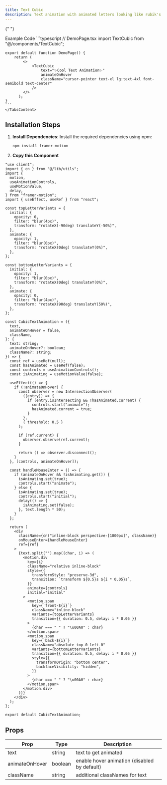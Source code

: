 ```yaml
---
title: Text Cubic
description: Text animation with animated letters looking like rubik's cube.
---
```


{" "}

<Tabs defaultValue="example" className="pt-5 pb-1">
  <TabsList>
    <TabsTrigger value="example">Example</TabsTrigger>
    <TabsTrigger value="code">Code</TabsTrigger>
  </TabsList>
  <TabsContent value="example">
        <ComponentPreview className="my-5 grid items-center justify-center py-24">
            <TextCubic text="✨Cool Text Animation✨" animateOnHover className="cursor-pointer text-xl lg:text-4xl font-semibold text-center"/>
        </ComponentPreview>
    </TabsContent>
  <TabsContent value="code">
    ```typescript
    // DemoPage.tsx
    import TextCubic from "@/components/TextCubic";

    export default function DemoPage() {
        return (
            <>
                <TextCubic
                    text="✨Cool Text Animation✨"
                    animateOnHover
                    className="cursor-pointer text-xl lg:text-4xl font-semibold text-center"
                />
            </>
          );
    }
    ```
    </TabsContent>

</Tabs>

## Installation Steps

1. **Install Dependencies**:
   Install the required dependencies using npm:

   ```bash
   npm install framer-motion
   ```

2. **Copy this Component**

```typescript:CubicTextAnimation.tsx showLineNumbers
"use client";
import { cn } from "@/lib/utils";
import {
  motion,
  useAnimationControls,
  useMotionValue,
  delay,
} from "framer-motion";
import { useEffect, useRef } from "react";

const topLetterVariants = {
  initial: {
    opacity: 0,
    filter: "blur(4px)",
    transform: "rotateX(-90deg) translateY(-50%)",
  },
  animate: {
    opacity: 1,
    filter: "blur(0px)",
    transform: "rotateX(0deg) translateY(0%)",
  },
};

const bottomLetterVariants = {
  initial: {
    opacity: 1,
    filter: "blur(0px)",
    transform: "rotateX(0deg) translateY(0%)",
  },
  animate: {
    opacity: 0,
    filter: "blur(4px)",
    transform: "rotateX(90deg) translateY(50%)",
  },
};

const CubicTextAnimation = ({
  text,
  animateOnHover = false,
  className,
}: {
  text: string;
  animateOnHover?: boolean;
  className?: string;
}) => {
  const ref = useRef(null);
  const hasAnimated = useRef(false);
  const controls = useAnimationControls();
  const isAnimating = useMotionValue(false);

  useEffect(() => {
    if (!animateOnHover) {
      const observer = new IntersectionObserver(
        ([entry]) => {
          if (entry.isIntersecting && !hasAnimated.current) {
            controls.start("animate");
            hasAnimated.current = true;
          }
        },
        { threshold: 0.5 }
      );

      if (ref.current) {
        observer.observe(ref.current);
      }

      return () => observer.disconnect();
    }
  }, [controls, animateOnHover]);

  const handleMouseEnter = () => {
    if (animateOnHover && !isAnimating.get()) {
      isAnimating.set(true);
      controls.start("animate");
    } else {
      isAnimating.set(true);
      controls.start("initial");
      delay(() => {
        isAnimating.set(false);
      }, text.length * 50);
    }
  };

  return (
    <div
      className={cn("inline-block perspective-[1000px]", className)}
      onMouseEnter={handleMouseEnter}
      ref={ref}
    >
      {text.split("").map((char, i) => (
        <motion.div
          key={i}
          className="relative inline-block"
          style={{
            transformStyle: "preserve-3d",
            transition: `transform ${0.5}s ${i * 0.05}s`,
          }}
          animate={controls}
          initial="initial"
        >
          <motion.span
            key={`front-${i}`}
            className="inline-block"
            variants={topLetterVariants}
            transition={{ duration: 0.5, delay: i * 0.05 }}
          >
            {char === " " ? "\u00A0" : char}
          </motion.span>
          <motion.span
            key={`back-${i}`}
            className="absolute top-0 left-0"
            variants={bottomLetterVariants}
            transition={{ duration: 0.5, delay: i * 0.05 }}
            style={{
              transformOrigin: "bottom center",
              backfaceVisibility: "hidden",
            }}
          >
            {char === " " ? "\u00A0" : char}
          </motion.span>
        </motion.div>
      ))}
    </div>
  );
};

export default CubicTextAnimation;
```

## Props

<div className="table-wrapper">
  <table>
    <thead>
      <tr>
        <th>Prop</th>
        <th>Type</th>
        <th>Description</th>
      </tr>
    </thead>
    <tbody>
      <tr>
        <td>text</td>
        <td>string</td>
        <td>text to get animated</td>
      </tr>
      <tr>
        <td>animateOnHover</td>
        <td>boolean</td>
        <td>enable hover animation (disabled by default)</td>
      </tr>
      <tr>
        <td>className</td>
        <td>string</td>
        <td>additional classNames for text</td>
      </tr>
    </tbody>
  </table>
</div>

